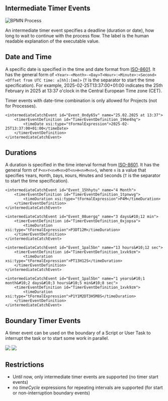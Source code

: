 ## Intermediate Timer Events

![BPMN Process](/images/bpmn/BPMN_timer_intermediate.png?width=500px)

An intermediate timer event specifies a deadline (duration or date), how long to wait to continue with the process flow.
The label is the human readable explanation of the executable value.

## Date and Time

A specific date is specified in the time and date format from [ISO-8601](https://en.wikipedia.org/wiki/ISO_8601).
It has the general form of `<Year>-<Month>-<Day>T<Hour>:<Minute>:<Second><Offset from UTC time: ±[hh]:[mm]>` (`T` is the separator to start the time specification). For example, 2025-02-25T13:37:00+01:00 indicates the 25th February in 2025 at 13:37 o'clock in the Central European Time zone (CET).

Timer events with date-time combination is only allowed for Projects (not for Processes).

```
<intermediateCatchEvent id="Event_0ndy65v" name="25.02.2025 at 13:37">
    <timerEventDefinition id="TimerEventDefinition_196e4hq">
        <timeDate xsi:type="tFormalExpression">2025-02-25T13:37:00+01:00</timeDate>
    </timerEventDefinition>
</intermediateCatchEvent>
```

## Durations

A duration is specified in the time interval format from [ISO-8601](https://en.wikipedia.org/wiki/ISO_8601).
It has the general form of `P<n>Y<n>M<n>DT<n>H<n>M<n>S`, where `n` is a value that specifies `Y`ears, `M`onth, `D`ays, `H`ours, `M`inutes and `S`econds (`T` is the separator to start the time specification).

```
<intermediateCatchEvent id="Event_15hhytu" name="4 Month">
    <timerEventDefinition id="TimerEventDefinition_1tpnwvg">
        <timeDuration xsi:type="tFormalExpression">P4M</timeDuration>
    </timerEventDefinition>
</intermediateCatchEvent>

<intermediateCatchEvent id="Event_08uergq" name="3 days&#10;12 min">
    <timerEventDefinition id="TimerEventDefinition_0xjopsa">
        <timeDuration xsi:type="tFormalExpression">P3DT12M</timeDuration>
    </timerEventDefinition>
</intermediateCatchEvent>

<intermediateCatchEvent id="Event_1pal5bn" name="13 hours&#10;12 sec">
    <timerEventDefinition id="TimerEventDefinition_1xvk9zm">
        <timeDuration xsi:type="tFormalExpression">PT13H12S</timeDuration>
    </timerEventDefinition>
</intermediateCatchEvent>

<intermediateCatchEvent id="Event_1pal5bn" name="1 years&#10;1 month&#10;2 days&#10;3 hours&#10;5 min&#10;8 sec">
    <timerEventDefinition id="TimerEventDefinition_1xvk9zm">
        <timeDuration xsi:type="tFormalExpression">P1Y1M2DT3H5M8S</timeDuration>
    </timerEventDefinition>
</intermediateCatchEvent>
```

## Boundary Timer Events

A timer event can be used on the boundary of a Script or User Task to interrupt the task or to start some work in parallel.

![](/images/bpmn/icons-black/EventBoundaryTimer.svg)
![](/images/bpmn/icons-black/EventBoundaryTimerNonInterrupting.svg)

## Restrictions

- Until now, only intermediate timer events are supported (no timer start events)
- no _timeCycle_ expressions for repeating intervals are supported (for start or non-interruption boundary events)
